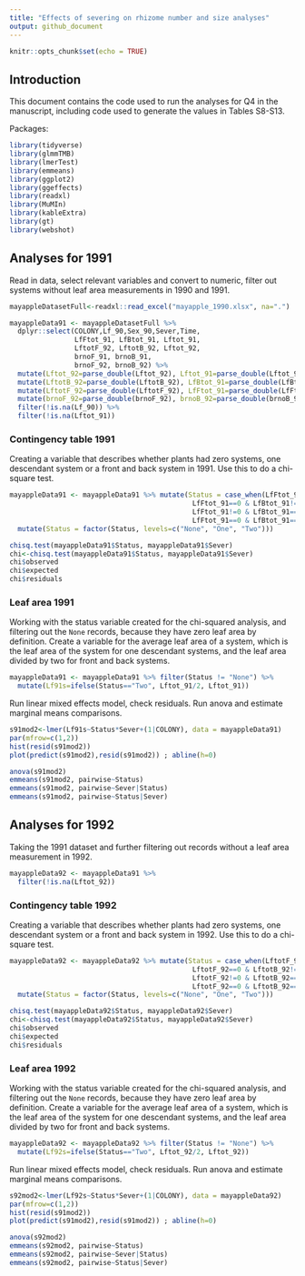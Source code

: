 ```yaml
---
title: "Effects of severing on rhizome number and size analyses"
output: github_document
---
```


```r
knitr::opts_chunk$set(echo = TRUE)
```

## Introduction

This document contains the code used to run the analyses for Q4 in the manuscript, including code used to generate the values in Tables S8-S13.

Packages:

```r
library(tidyverse)
library(glmmTMB)
library(lmerTest)
library(emmeans)
library(ggplot2)
library(ggeffects)
library(readxl)
library(MuMIn)
library(kableExtra)
library(gt)
library(webshot)
```

## Analyses for 1991

Read in data, select relevant variables and convert to numeric, filter out systems without leaf area measurements in 1990 and 1991.

```r

mayappleDatasetFull<-readxl::read_excel("mayapple_1990.xlsx", na=".")

mayappleData91 <- mayappleDatasetFull %>% 
  dplyr::select(COLONY,Lf_90,Sex_90,Sever,Time, 
                LfFtot_91, LfBtot_91, Lftot_91,
                LftotF_92, LftotB_92, Lftot_92,
                brnoF_91, brnoB_91,
                brnoF_92, brnoB_92) %>% 
  mutate(Lftot_92=parse_double(Lftot_92), Lftot_91=parse_double(Lftot_91)) %>% 
  mutate(LftotB_92=parse_double(LftotB_92), LfBtot_91=parse_double(LfBtot_91) ) %>% 
  mutate(LftotF_92=parse_double(LftotF_92), LfFtot_91=parse_double(LfFtot_91) ) %>% 
  mutate(brnoF_92=parse_double(brnoF_92), brnoB_92=parse_double(brnoB_92) ) %>% 
  filter(!is.na(Lf_90)) %>% 
  filter(!is.na(Lftot_91))
```


### Contingency table 1991

Creating a variable that describes whether plants had zero systems, one descendant system or a front and back system in 1991. Use this to do a chi-square test.

```r

mayappleData91 <- mayappleData91 %>% mutate(Status = case_when(LfFtot_91!=0 & LfBtot_91!=0 ~"Two",
                                             LfFtot_91==0 & LfBtot_91!=0 ~"One",
                                             LfFtot_91!=0 & LfBtot_91==0 ~"One",
                                             LfFtot_91==0 & LfBtot_91==0 ~"None")) %>% 
  mutate(Status = factor(Status, levels=c("None", "One", "Two")))

chisq.test(mayappleData91$Status, mayappleData91$Sever)
chi<-chisq.test(mayappleData91$Status, mayappleData91$Sever)
chi$observed
chi$expected
chi$residuals
```

### Leaf area 1991

Working with the status variable created for the chi-squared analysis, and filtering out the `None` records, because they have zero leaf area by definition. Create a variable for the average leaf area of a system, which is the leaf area of the system for one descendant systems, and the leaf area divided by two for front and back systems.

```r
mayappleData91 <- mayappleData91 %>% filter(Status != "None") %>% 
  mutate(Lf91s=ifelse(Status=="Two", Lftot_91/2, Lftot_91)) 
```

Run linear mixed effects model, check residuals.
Run anova and estimate marginal means comparisons.
```r
s91mod2<-lmer(Lf91s~Status*Sever+(1|COLONY), data = mayappleData91)
par(mfrow=c(1,2))
hist(resid(s91mod2))
plot(predict(s91mod2),resid(s91mod2)) ; abline(h=0)

anova(s91mod2)
emmeans(s91mod2, pairwise~Status)
emmeans(s91mod2, pairwise~Sever|Status)
emmeans(s91mod2, pairwise~Status|Sever)
```


## Analyses for 1992

Taking the 1991 dataset and further filtering out records without a leaf area measurement in 1992.

```r
mayappleData92 <- mayappleData91 %>% 
  filter(!is.na(Lftot_92))
```

### Contingency table 1992

Creating a variable that describes whether plants had zero systems, one descendant system or a front and back system in 1992. Use this to do a chi-square test.


```r

mayappleData92 <- mayappleData92 %>% mutate(Status = case_when(LftotF_92!=0 & LftotB_92!=0 ~"Two",
                                             LftotF_92==0 & LftotB_92!=0 ~"One",
                                             LftotF_92!=0 & LftotB_92==0 ~"One",
                                             LftotF_92==0 & LftotB_92==0 ~"None")) %>% 
  mutate(Status = factor(Status, levels=c("None", "One", "Two")))

chisq.test(mayappleData92$Status, mayappleData92$Sever)
chi<-chisq.test(mayappleData92$Status, mayappleData92$Sever)
chi$observed
chi$expected
chi$residuals
```


### Leaf area 1992

Working with the status variable created for the chi-squared analysis, and filtering out the `None` records, because they have zero leaf area by definition. Create a variable for the average leaf area of a system, which is the leaf area of the system for one descendant systems, and the leaf area divided by two for front and back systems.

```r
mayappleData92 <- mayappleData92 %>% filter(Status != "None") %>% 
  mutate(Lf92s=ifelse(Status=="Two", Lftot_92/2, Lftot_92)) 
```

Run linear mixed effects model, check residuals.
Run anova and estimate marginal means comparisons.

```r
s92mod2<-lmer(Lf92s~Status*Sever+(1|COLONY), data = mayappleData92)
par(mfrow=c(1,2))
hist(resid(s91mod2))
plot(predict(s91mod2),resid(s91mod2)) ; abline(h=0)

anova(s92mod2)
emmeans(s92mod2, pairwise~Status)
emmeans(s92mod2, pairwise~Sever|Status)
emmeans(s92mod2, pairwise~Status|Sever)
```

